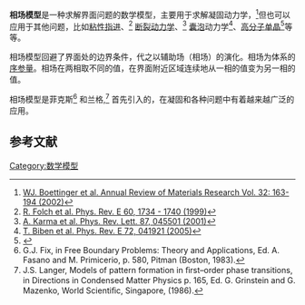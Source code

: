 '''相场模型'''是一种求解界面问题的数学模型，主要用于求解凝固动力学，<ref>[http://arjournals.annualreviews.org/doi/abs/10.1146/annurev.matsci.32.101901.155803  WJ. Boettinger et al. Annual Review of Materials Research Vol. 32: 163-194 (2002)]</ref>但也可以应用于其他问题，比如[[粘性指进|粘性指进]]、<ref name=viscous>[http://prola.aps.org/abstract/PRE/v60/i2/p1734_1 R. Folch et al. Phys. Rev. E 60, 1734 - 1740 (1999)]</ref> [[断裂动力学|断裂动力学]]、<ref>[http://prola.aps.org/abstract/PRL/v87/i4/e045501 A. Karma et al. Phys. Rev. Lett. 87, 045501 (2001)]</ref> [[囊泡|囊泡]]动力学<ref>[http://link.aps.org/doi/10.1103/PhysRevE.72.041921 T. Biben et al. Phys. Rev. E 72, 041921 (2005)]</ref>、[[高分子|高分子]][[单晶|单晶]]<ref name="anlijia">{{cite journal | title=Simulated morphological landscape of polymer single crystals by phase field model | author=Dong Wang, Tongfei Shi, Jizhong Chen, Lijia An, Yuxi Jia | journal=THE JOURNAL OF CHEMICAL PHYSICS | volume=129 | issue=19 | pages=194903|date=November 2008}}</ref>等等。

相场模型回避了界面处的边界条件，代之以辅助场（相场）的演化。相场为体系的[[序参量|序参量]]。相场在两相取不同的值，在界面附近区域连续地从一相的值变为另一相的值。

相场模型是菲克斯<ref>G.J. Fix, in Free Boundary Problems: Theory and Applications, Ed. A. Fasano and M. Primicerio, p. 580, Pitman (Boston, 1983).</ref> 和兰格,<ref>J.S. Langer, Models of pattern formation in ﬁrst–order phase transitions, in Directions in Condensed Matter Physics p. 165, Ed. G. Grinstein and G. Mazenko, World Scientiﬁc, Singapore, (1986).</ref> 首先引入的，在凝固和各种问题中有着越来越广泛的应用。

==参考文献==
{{Reflist}}

[[Category:数学模型|Category:数学模型]]